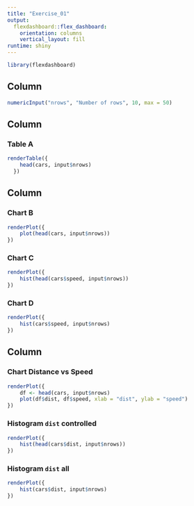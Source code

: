 ```yaml
---
title: "Exercise_01"
output: 
  flexdashboard::flex_dashboard:
    orientation: columns
    vertical_layout: fill
runtime: shiny    
---
```


```r
library(flexdashboard)
```


Column {.sidebar}
-----------------------------------------------------------------------
```r
numericInput("nrows", "Number of rows", 10, max = 50)
```



Column {data-width=650}
-----------------------------------------------------------------------

### Table A

```r
renderTable({
    head(cars, input$nrows)
  })
```

Column {data-width=350}
-----------------------------------------------------------------------

### Chart B

```r
renderPlot({
    plot(head(cars, input$nrows))
})
```

### Chart C

```r
renderPlot({
    hist(head(cars$speed, input$nrows))
})
```

### Chart D

```r
renderPlot({
    hist(cars$speed, input$nrows)
})
```

Column {data-width=350}
-----------------------------------------------------------------------

### Chart Distance vs Speed

```r
renderPlot({
    df <- head(cars, input$nrows)
    plot(df$dist, df$speed, xlab = "dist", ylab = "speed")
})
```

### Histogram `dist` controlled

```r
renderPlot({
    hist(head(cars$dist, input$nrows))
})
```

### Histogram `dist` all

```r
renderPlot({
    hist(cars$dist, input$nrows)
})
```

